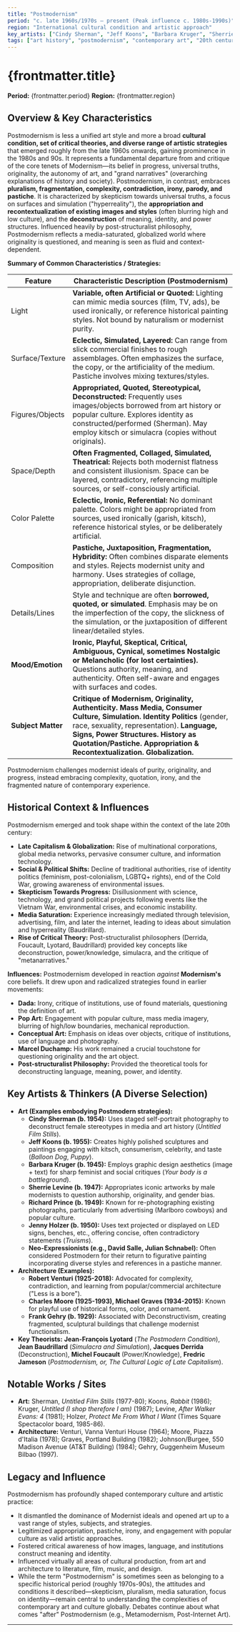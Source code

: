 ```yaml
---
title: "Postmodernism"
period: "c. late 1960s/1970s – present (Peak influence c. 1980s-1990s)"
region: "International cultural condition and artistic approach"
key_artists: ["Cindy Sherman", "Jeff Koons", "Barbara Kruger", "Sherrie Levine", "Jenny Holzer", "David Salle", "Julian Schnabel", "(Architects): Robert Venturi, Frank Gehry"]
tags: ["art history", "postmodernism", "contemporary art", "20th century", "21st century", "theory", "critique", "irony", "pastiche", "appropriation", "deconstruction", "pluralism", "post-structuralism", "sherman", "koons", "kruger"]
---
```


# {frontmatter.title}

**Period:** {frontmatter.period}
**Region:** {frontmatter.region}

## Overview & Key Characteristics

Postmodernism is less a unified art style and more a broad **cultural condition, set of critical theories, and diverse range of artistic strategies** that emerged roughly from the late 1960s onwards, gaining prominence in the 1980s and 90s. It represents a fundamental departure from and critique of the core tenets of Modernism—its belief in progress, universal truths, originality, the autonomy of art, and "grand narratives" (overarching explanations of history and society). Postmodernism, in contrast, embraces **pluralism, fragmentation, complexity, contradiction, irony, parody, and pastiche**. It is characterized by skepticism towards universal truths, a focus on surfaces and simulation ("hyperreality"), the **appropriation and recontextualization of existing images and styles** (often blurring high and low culture), and the **deconstruction** of meaning, identity, and power structures. Influenced heavily by post-structuralist philosophy, Postmodernism reflects a media-saturated, globalized world where originality is questioned, and meaning is seen as fluid and context-dependent.

**Summary of Common Characteristics / Strategies:**

| Feature            | Characteristic Description (Postmodernism)                                                              |
|--------------------|---------------------------------------------------------------------------------------------------------|
| Light              | **Variable, often Artificial or Quoted:** Lighting can mimic media sources (film, TV, ads), be used ironically, or reference historical painting styles. Not bound by naturalism or modernist purity. |
| Surface/Texture    | **Eclectic, Simulated, Layered:** Can range from slick commercial finishes to rough assemblages. Often emphasizes the surface, the copy, or the artificiality of the medium. Pastiche involves mixing textures/styles. |
| Figures/Objects    | **Appropriated, Quoted, Stereotypical, Deconstructed:** Frequently uses images/objects borrowed from art history or popular culture. Explores identity as constructed/performed (Sherman). May employ kitsch or simulacra (copies without originals). |
| Space/Depth        | **Often Fragmented, Collaged, Simulated, Theatrical:** Rejects both modernist flatness and consistent illusionism. Space can be layered, contradictory, referencing multiple sources, or self-consciously artificial. |
| Color Palette      | **Eclectic, Ironic, Referential:** No dominant palette. Colors might be appropriated from sources, used ironically (garish, kitsch), reference historical styles, or be deliberately artificial. |
| Composition        | **Pastiche, Juxtaposition, Fragmentation, Hybridity:** Often combines disparate elements and styles. Rejects modernist unity and harmony. Uses strategies of collage, appropriation, deliberate disjunction. |
| Details/Lines      | Style and technique are often **borrowed, quoted, or simulated**. Emphasis may be on the imperfection of the copy, the slickness of the simulation, or the juxtaposition of different linear/detailed styles. |
| **Mood/Emotion** | **Ironic, Playful, Skeptical, Critical, Ambiguous, Cynical, sometimes Nostalgic or Melancholic (for lost certainties).** Questions authority, meaning, and authenticity. Often self-aware and engages with surfaces and codes. |
| **Subject Matter** | **Critique of Modernism, Originality, Authenticity.** **Mass Media, Consumer Culture, Simulation.** **Identity Politics** (gender, race, sexuality, representation). **Language, Signs, Power Structures.** **History as Quotation/Pastiche.** **Appropriation & Recontextualization.** **Globalization.** |

Postmodernism challenges modernist ideals of purity, originality, and progress, instead embracing complexity, quotation, irony, and the fragmented nature of contemporary experience.

## Historical Context & Influences

Postmodernism emerged and took shape within the context of the late 20th century:
* **Late Capitalism & Globalization:** Rise of multinational corporations, global media networks, pervasive consumer culture, and information technology.
* **Social & Political Shifts:** Decline of traditional authorities, rise of identity politics (feminism, post-colonialism, LGBTQ+ rights), end of the Cold War, growing awareness of environmental issues.
* **Skepticism Towards Progress:** Disillusionment with science, technology, and grand political projects following events like the Vietnam War, environmental crises, and economic instability.
* **Media Saturation:** Experience increasingly mediated through television, advertising, film, and later the internet, leading to ideas about simulation and hyperreality (Baudrillard).
* **Rise of Critical Theory:** Post-structuralist philosophers (Derrida, Foucault, Lyotard, Baudrillard) provided key concepts like deconstruction, power/knowledge, simulacra, and the critique of "metanarratives."

**Influences:** Postmodernism developed in reaction *against* **Modernism's** core beliefs. It drew upon and radicalized strategies found in earlier movements:
* **Dada:** Irony, critique of institutions, use of found materials, questioning the definition of art.
* **Pop Art:** Engagement with popular culture, mass media imagery, blurring of high/low boundaries, mechanical reproduction.
* **Conceptual Art:** Emphasis on ideas over objects, critique of institutions, use of language and photography.
* **Marcel Duchamp:** His work remained a crucial touchstone for questioning originality and the art object.
* **Post-structuralist Philosophy:** Provided the theoretical tools for deconstructing language, meaning, power, and identity.

## Key Artists & Thinkers (A Diverse Selection)

* **Art (Examples embodying Postmodern strategies):**
    * **Cindy Sherman (b. 1954):** Uses staged self-portrait photography to deconstruct female stereotypes in media and art history (*Untitled Film Stills*).
    * **Jeff Koons (b. 1955):** Creates highly polished sculptures and paintings engaging with kitsch, consumerism, celebrity, and taste (*Balloon Dog*, *Puppy*).
    * **Barbara Kruger (b. 1945):** Employs graphic design aesthetics (image + text) for sharp feminist and social critiques (*Your body is a battleground*).
    * **Sherrie Levine (b. 1947):** Appropriates iconic artworks by male modernists to question authorship, originality, and gender bias.
    * **Richard Prince (b. 1949):** Known for re-photographing existing photographs, particularly from advertising (Marlboro cowboys) and popular culture.
    * **Jenny Holzer (b. 1950):** Uses text projected or displayed on LED signs, benches, etc., offering concise, often contradictory statements (*Truisms*).
    * **Neo-Expressionists (e.g., David Salle, Julian Schnabel):** Often considered Postmodern for their return to figurative painting incorporating diverse styles and references in a pastiche manner.
* **Architecture (Examples):**
    * **Robert Venturi (1925-2018):** Advocated for complexity, contradiction, and learning from popular/commercial architecture ("Less is a bore").
    * **Charles Moore (1925-1993), Michael Graves (1934-2015):** Known for playful use of historical forms, color, and ornament.
    * **Frank Gehry (b. 1929):** Associated with Deconstructivism, creating fragmented, sculptural buildings that challenge modernist functionalism.
* **Key Theorists:** **Jean-François Lyotard** (*The Postmodern Condition*), **Jean Baudrillard** (*Simulacra and Simulation*), **Jacques Derrida** (Deconstruction), **Michel Foucault** (Power/Knowledge), **Fredric Jameson** (*Postmodernism, or, The Cultural Logic of Late Capitalism*).

## Notable Works / Sites

* **Art:** Sherman, *Untitled Film Stills* (1977-80); Koons, *Rabbit* (1986); Kruger, *Untitled (I shop therefore I am)* (1987); Levine, *After Walker Evans: 4* (1981); Holzer, *Protect Me From What I Want* (Times Square Spectacolor board, 1985-86).
* **Architecture:** Venturi, Vanna Venturi House (1964); Moore, Piazza d'Italia (1978); Graves, Portland Building (1982); Johnson/Burgee, 550 Madison Avenue (AT&T Building) (1984); Gehry, Guggenheim Museum Bilbao (1997).

## Legacy and Influence

Postmodernism has profoundly shaped contemporary culture and artistic practice:
* It dismantled the dominance of Modernist ideals and opened art up to a vast range of styles, subjects, and strategies.
* Legitimized appropriation, pastiche, irony, and engagement with popular culture as valid artistic approaches.
* Fostered critical awareness of how images, language, and institutions construct meaning and identity.
* Influenced virtually all areas of cultural production, from art and architecture to literature, film, music, and design.
* While the term "Postmodernism" is sometimes seen as belonging to a specific historical period (roughly 1970s-90s), the attitudes and conditions it described—skepticism, pluralism, media saturation, focus on identity—remain central to understanding the complexities of contemporary art and culture globally. Debates continue about what comes "after" Postmodernism (e.g., Metamodernism, Post-Internet Art).

---